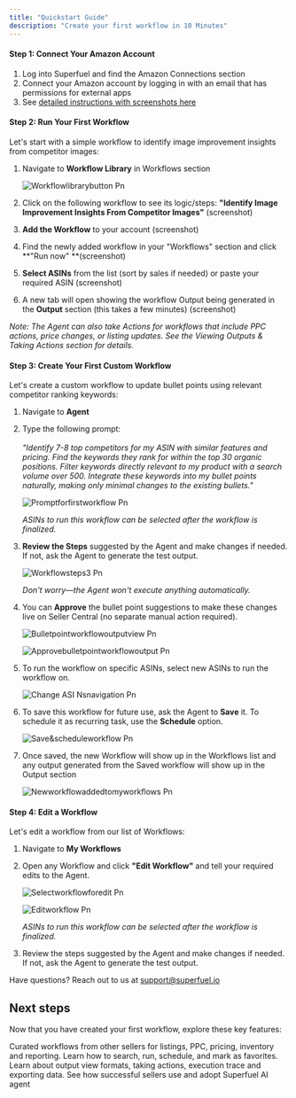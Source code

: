 ```yaml
---
title: "Quickstart Guide"
description: "Create your first workflow in 10 Minutes"
---
```


#### **Step 1: Connect Your Amazon Account**

1. Log into Superfuel and find the Amazon Connections section
2. Connect your Amazon account by logging in with an email that has permissions for external apps
3. See [detailed instructions with screenshots here](https://docs.google.com/document/d/137TOFFlkxpc9R7fDQj-zB2SXNGYFkQKoC__e53agkdw/edit?usp=sharing)

#### **Step 2: Run Your First Workflow**

Let's start with a simple workflow to identify image improvement insights from competitor images:

1. Navigate to **Workflow Library** in Workflows section

   ![Workflowlibrarybutton Pn](/images/Workflowlibrarybutton.png)
2. Click on the following workflow to see its logic/steps: **"Identify Image Improvement Insights From Competitor Images"** (screenshot)
3. **Add the Workflow** to your account (screenshot)
4. Find the newly added workflow in your "Workflows" section and click \*\*"Run now" \*\*(screenshot)
5. **Select ASINs** from the list (sort by sales if needed) or paste your required ASIN (screenshot)
6. A new tab will open showing the workflow Output being generated in the **Output** section (this takes a few minutes) (screenshot)

_Note: The Agent can also take Actions for workflows that include PPC actions, price changes, or listing updates. See the Viewing Outputs & Taking Actions section for details._

#### **Step 3: Create Your First Custom Workflow**

Let's create a custom workflow to update bullet points using relevant competitor ranking keywords:

1. Navigate to **Agent**
2. Type the following prompt:\
   \
   _"Identify 7-8 top competitors for my ASIN with similar features and pricing. Find the keywords they rank for within the top 30 organic positions. Filter keywords directly relevant to my product with a search volume over 500. Integrate these keywords into my bullet points naturally, making only minimal changes to the existing bullets."_

   ![Promptforfirstworkflow Pn](/images/Promptforfirstworkflow.png)

   _ASINs to run this workflow can be selected after the workflow is finalized._
3. **Review the Steps** suggested by the Agent and make changes if needed. If not, ask the Agent to generate the test output.

   ![Workflowsteps3 Pn](/images/Workflowsteps3.png)

   _Don't worry—the Agent won't execute anything automatically._
5. You can **Approve** the bullet point suggestions to make these changes live on Seller Central (no separate manual action required).

   ![Bulletpointworkflowoutputview Pn](/images/Bulletpointworkflowoutputview.png)

   ![Approvebulletpointworkflowoutput Pn](/images/Approvebulletpointworkflowoutput.png)
6. To run the workflow on specific ASINs, select new ASINs to run the workflow on.

   ![Change ASI Nsnavigation Pn](/images/ChangeASINsnavigation.png)
7. To save this workflow for future use, ask the Agent to **Save** it. To schedule it as recurring task, use the **Schedule** option.

   ![Save&scheduleworkflow Pn](/images/Save&scheduleworkflow.png)
8. Once saved, the new Workflow will show up in the Workflows list and any output generated from the Saved workflow will show up in the Output section

   ![Newworkflowaddedtomyworkflows Pn](/images/Newworkflowaddedtomyworkflows.png)

#### **Step 4: Edit a Workflow**

Let's edit a workflow from our list of Workflows:

1. Navigate to **My Workflows**
3. Open any Workflow and click **"Edit Workflow"** and tell your required edits to the Agent.

   ![Selectworkflowforedit Pn](/images/Selectworkflowforedit.png)

   ![Editworkflow Pn](/images/Editworkflow.png)

   _ASINs to run this workflow can be selected after the workflow is finalized._
4. Review the steps suggested by the Agent and make changes if needed. If not, ask the Agent to generate the test output.

Have questions? Reach out to us at [support@superfuel.io](mailto:support@superfuel.io)

## Next steps

Now that you have created your first workflow, explore these key features:

<Columns cols={2}>
  <Card title="Workflow Library" icon="book" href="/development">
    Curated workflows from other sellers for listings, PPC, pricing, inventory and reporting.
  </Card>
  <Card title="Manage Your Workflows" icon="chart-network" href="/essentials/settings">
    Learn how to search, run, schedule, and mark as favorites. 
  </Card>
  <Card title="Viewing Outputs & Taking Actions" icon="book" href="/essentials/navigation">
    Learn about output view formats, taking actions, execution trace and exporting data.
  </Card>
  <Card title="Best Practices" icon="lightbulb" href="/api-reference/introduction">
    See how successful sellers use and adopt Superfuel AI agent
  </Card>
</Columns>